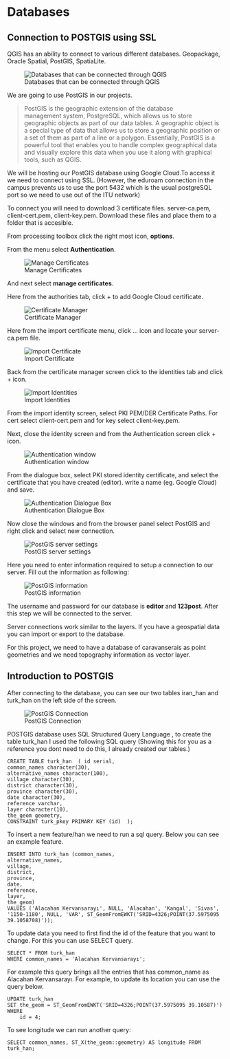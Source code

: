 # Databases

## Connection to POSTGIS using SSL
QGIS has an ability to connect to various different databases. Geopackage, Oracle Spatial, PostGIS, SpatiaLite.

![Databases that can be connected through QGIS](Images\databases.png)

We are going to use PostGIS in our projects.

>PostGIS is the geographic extension of the database management system, PostgreSQL, which allows us to store geographic objects as part of our data tables. A geographic object is a special type of data that allows us to store a geographic position or a set of them as part of a line or a polygon. Essentially, PostGIS is a powerful tool that enables you to handle complex geographical data and visually explore this data when you use it along with graphical tools, such as QGIS.

We will be hosting our PostGIS database using Google Cloud.To access it we need to connect using SSL. (However, the eduroam connection in the campus prevents us to use the port 5432 which is the usual postgreSQL port so we need to use out of the ITU network)

To connect you will need to download 3 certificate files. server-ca.pem, client-cert.pem, client-key.pem. Download these files and place them to a folder that is accesible.

From processing toolbox click the right most icon, **options**. 

From the menu select **Authentication**. 

![Manage Certificates](Images\ManageCertificates.png)

And next select **manage certificates**.

Here from the authorities tab, click + to add Google Cloud certificate.

![Certificate Manager](Images\certificatemanager.png)

Here from the import certificate menu, click ... icon and locate your server-ca.pem file.

![Import Certificate](Images\importcertificate.png)


Back from the certificate manager screen click to the identities tab and click + icon. 

![Import Identities](Images\importIdentity.png)

From the import identity screen, select PKI PEM/DER Certificate Paths. For cert select client-cert.pem and for key select client-key.pem.



Next, close the identity screen and from the Authentication screen click + icon. 

![Authentication window](Images\authentication.png)

From the dialogue box, select PKI stored identity certificate, and select the certificate that you have created (editor). write a name (eg. Google Cloud) and save.

![Authentication Dialogue Box](Images\authentication2.png)


Now close the windows and from the browser panel select PostGIS and right click and select new connection.

![PostGIS server settings](Images\postgisServer.png)

Here you need to enter information required to setup a connection to our server. Fill out the information as following:

![PostGIS information](Images\postGISinfo.png)

The username and password for our database is **editor** and **123post**. After this step we will be connected to the server.

Server connections work similar to the layers. If you have a geospatial data you can import or export to the database. 

For this project, we need to have a database of caravanserais as point geometries and we need topography information as vector layer.

## Introduction to POSTGIS

After connecting to the database, you can see our two tables iran_han and turk_han on the left side of the screen. 

![PostGIS Connection](Images\postgisConnection.png)

POSTGIS database uses SQL Structured Query Language , to create the table turk_han I used the following SQL query (Showing this for you as a reference you dont need to do this, I already created our tables.)

```{ }
CREATE TABLE turk_han  ( id serial, 
common_names character(30),  
alternative_names character(100), 
village character(30), 
district character(30), 
province character(30), 
date character(30), 
reference varchar, 
layer character(10),  
the_geom geometry,    
CONSTRAINT turk_pkey PRIMARY KEY (id)  );
```

To insert a new feature/han we need to run a sql query. Below you can see an example feature.

```{ }
INSERT INTO turk_han (common_names, 
alternative_names, 
village, 
district, 
province, 
date, 
reference, 
layer, 
the_geom) 
VALUES ('Alacahan Kervansarayı', NULL, 'Alacahan', 'Kangal', 'Sivas', '1150-1180', NULL, 'VAR', ST_GeomFromEWKT('SRID=4326;POINT(37.5975095 39.1058708)'));
```


To update data you need to first find the id of the feature that you want to change. For this you can use SELECT query.

```{ }
SELECT * FROM turk_han
WHERE common_names = 'Alacahan Kervansarayı';
```
For example this query brings all the entries that has common_name as Alacahan Kervansarayı. For example, to update its location you can use the query below.

	
```{ }
UPDATE turk_han
SET the_geom = ST_GeomFromEWKT('SRID=4326;POINT(37.5975095 39.10587)')
WHERE
	id = 4;
```

To see longitude we can run another query:

```{ }
SELECT common_names, ST_X(the_geom::geometry) AS longitude FROM turk_han;
```


